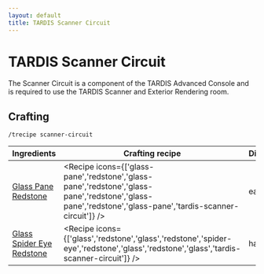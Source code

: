 ```yaml
---
layout: default
title: TARDIS Scanner Circuit
---
```



TARDIS Scanner Circuit
===================

The Scanner Circuit is a component of the TARDIS Advanced Console and is required to use the TARDIS Scanner and Exterior Rendering room.

## Crafting

`/trecipe scanner-circuit`

| Ingredients | Crafting recipe | Difficulty |
| ----------- | --------------- | ------------- |
| [Glass Pane](https://minecraft.wiki/w/Glass_Pane)<br/>[Redstone](https://minecraft.wiki/w/Redstone) | <Recipe icons={['glass-pane','redstone','glass-pane','redstone','glass-pane','redstone','glass-pane','redstone','glass-pane','tardis-scanner-circuit']} /> | easy |
| [Glass](https://minecraft.wiki/w/Glass)<br/>[Spider Eye](https://minecraft.wiki/w/Spider_Eye)<br/>[Redstone](https://minecraft.wiki/w/Redstone) | <Recipe icons={['glass','redstone','glass','redstone','spider-eye','redstone','glass','redstone','glass','tardis-scanner-circuit']} /> | hard |
